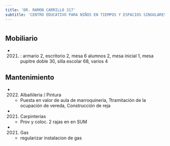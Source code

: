 ```yaml
---
title: 'DR. RAMON CARRILLO 317'
subtitle: 'CENTRO EDUCATIVO PARA NIÑOS EN TIEMPOS Y ESPACIOS SINGULARES N° 01 - CFP Nº02 (ANEXO)'
---
```


#


## Mobiliario

*  (2021) : armario 2, escritorio 2, mesa 6 alumnos 2, mesa inicial 1, mesa pupitre doble 30, silla escolar 68, varios 4 





## Mantenimiento

*  (2022) Albañileria / Pintura 
    + Puesta en valor de aula de marroquineria, Ttramitación de la ocupación  de vereda, Construcción de reja

*  (2021) Carpinterías 
    + Prov y coloc. 2 rajas en en SUM

*  (2021) Gas 
    + regularizar instalacion de gas



